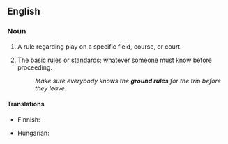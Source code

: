 ==English==

===Noun===
{{en-noun|head=[[ground]] [[rule]]}}

# {{context|sports|lang=en}} A rule regarding play on a specific field, course, or court.
# {{context|idiomatic|usually|in the plural|lang=en}} The basic [[rules]] or [[standards]]; whatever someone must know before proceeding.
#: ''Make sure everybody knows the '''ground rules''' for the trip before they leave.''

====Translations====
{{trans-top|a rule regarding play on a specific field, course, or court}}
{{trans-mid}}
{{trans-bottom}}

{{trans-top|the basic rules or standards; whatever someone must know before proceeding}}
* Finnish: {{t|fi|perussääntö}}
{{trans-mid}}
* Hungarian: {{t+|hu|alapszabály}}
{{trans-bottom}}